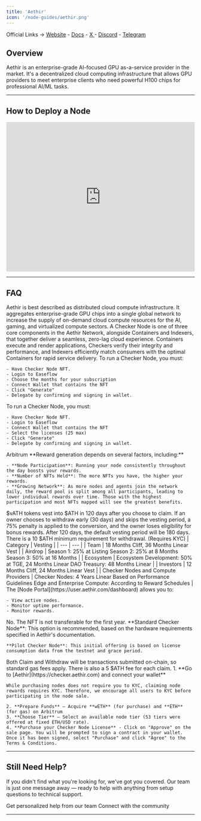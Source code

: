 ```yaml
---
title: 'Aethir'
icon: '/node-guides/aethir.png'
---
```


Official Links → [Website](https://aethir.com) - [Docs](https://docs.aethir.com) - [ X ](https://x.com/AethirCloud) - [Discord](https://discord.gg/aethir) - [Telegram](https://t.me/aethirofficial)

## Overview

Aethir is an enterprise-grade AI-focused GPU as-a-service provider in the market. It's a decentralized cloud computing infrastructure that allows GPU providers to meet enterprise clients who need powerful H100 chips for professional AI/ML tasks.

---
## How to Deploy a Node
<Frame caption="">
  <iframe 
    width="100%" 
    height="400" 
    src="https://www.youtube.com/embed/LVZTs-sc-yM" 
    title="Aethir Checker Node" 
    frameBorder="0" 
    allow="accelerometer; autoplay; clipboard-write; encrypted-media; gyroscope; picture-in-picture" 
    allowFullScreen>
  </iframe>
</Frame>

---

## FAQ
<AccordionGroup>
  <Accordion title="What is Aethir?">
    Aethir is best described as distributed cloud compute infrastructure. It aggregates enterprise-grade GPU chips into a single global network to increase the supply of on-demand cloud compute resources for the AI, gaming, and virtualized compute sectors.
  </Accordion>
  
  <Accordion title="What are Aethir Checker Nodes?">
    A Checker Node is one of three core components in the Aethir Network, alongside Containers and Indexers, that together deliver a seamless, zero-lag cloud experience. Containers execute and render applications, Checkers verify their integrity and performance, and Indexers efficiently match consumers with the optimal Containers for rapid service delivery.
  </Accordion>
  
  <Accordion title="How to setup and run Standard Checker Nodes?">
    To run a Checker Node, you must:
    
    - Have Checker Node NFT.
    - Login to Easeflow
    - Choose the months for your subscription
    - Connect Wallet that contains the NFT
    - Click "Generate"
    - Delegate by confirming and signing in wallet.
  </Accordion>
  
  <Accordion title="How to setup and run Pilot Checker Nodes?">
    To run a Checker Node, you must:
    
    - Have Checker Node NFT.
    - Login to Easeflow
    - Connect Wallet that contains the NFT
    - Select the licenses (25 max)
    - Click "Generate"
    - Delegate by confirming and signing in wallet.
  </Accordion>
  
  <Accordion title="On what chain is the project running?">
    Arbitrum
  </Accordion>
  
  <Accordion title="How to earn rewards?">
    **Reward generation depends on several factors, including:**
    
    - **Node Participation**: Running your node consistently throughout the day boosts your rewards.
    - **Number of NFTs Held**: The more NFTs you have, the higher your rewards.
    - **Growing Network**: As more nodes and agents join the network daily, the reward pool is split among all participants, leading to lower individual rewards over time. Those with the highest participation and most NFTs mapped will see the greatest benefits.
  </Accordion>
  
  <Accordion title="How do I claim rewards?">
    $vATH tokens vest into $ATH in 120 days after you choose to claim. If an owner chooses to withdraw early (30 days) and skips the vesting period, a 75% penalty is applied to the conversion, and the owner loses eligibility for bonus rewards. After 120 days, the default vesting period will be 180 days. There is a 10 $ATH minimum requirement for withdrawal. (Requires KYC)
  </Accordion>
  
  <Accordion title="How is the vesting schedule structured?">
    | Category | Vesting |
    | --- | --- |
    | Team | 18 Months Cliff, 36 Months Linear Vest |
    | Airdrop | Season 1: 25% at Listing Season 2: 25% at 8 Months Season 3: 50% at 16 Months |
    | Ecosystem | Ecosystem Development: 50% at TGE, 24 Months Linear DAO Treasury: 48 Months Linear |
    | Investors | 12 Months Cliff, 24 Months Linear Vest |
    | Checker Nodes and Compute Providers | Checker Nodes: 4 Years Linear Based on Performance Guidelines Edge and Enterprise Compute: According to Reward Schedules |
  </Accordion>
  
  <Accordion title="Where can I monitor my node?">
    The [Node Portal](https://user.aethir.com/dashboard) allows you to:
    
    - View active nodes.
    - Monitor uptime performance.
    - Monitor rewards.
  </Accordion>
  
  <Accordion title="Are the NFTs for the Checker nodes transferable? If yes, after how long?">
    No. The NFT is not transferable for the first year.
  </Accordion>
  
  <Accordion title="What's the difference between Aethir Standard Checker Node and Aethir Pilot Node?">
    **Standard Checker Node**: This option is recommended, based on the hardware requirements specified in Aethir's documentation.
    
    **Pilot Checker Node**: This initial offering is based on license consumption data from the testnet and grace period.
  </Accordion>
  
  <Accordion title="Is there a specific fee for each claim/withdrawal, and if so, what is it?">
    Both Claim and Withdraw will be transactions submitted on-chain, so standard gas fees apply. There is also a 5 $ATH fee for each claim.
  </Accordion>
  
  <Accordion title="How can I purchase Checker Node NFT?">
    1. **Go to [Aethir](https://checker.aethir.com) and connect your wallet**
    
    While purchasing nodes does not require you to KYC, claiming node rewards requires KYC. Therefore, we encourage all users to KYC before participating in the node sale.
    
    2. **Prepare Funds** – Acquire **wETH** (for purchase) and **ETH** (for gas) on Arbitrum
    3. **Choose Tier** – Select an available node tier (53 tiers were offered at fixed ETH/USD rate).
    4. **Purchase your Checker Node License** - Click on "Approve" on the sale page. You will be prompted to sign a contract in your wallet. Once it has been signed, select "Purchase" and click "Agree" to the Terms & Conditions.
  </Accordion>
</AccordionGroup>

---

## Still Need Help?

If you didn't find what you're looking for, we've got you covered. Our team is just one message away — ready to help with anything from setup questions to technical support.

<CardGroup cols={2}>
  <Card title="Open Support Ticket" icon="rectangle-stack" href="https://discord.com/channels/1217243890352914552/1220638161407836241">
    Get personalized help from our team
  </Card>
  <Card title="Join Discord" icon="message-circle" href="https://discord.com/invite/JDkD4EaqcZ">
    Connect with the community
  </Card>
</CardGroup>

---